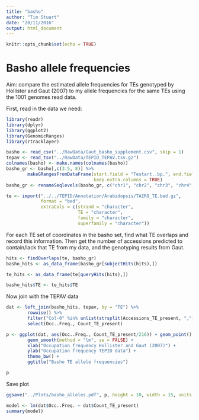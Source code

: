 ```yaml
---
title: "basho"
author: "Tim Stuart"
date: "20/11/2016"
output: html_document
---
```


```r
knitr::opts_chunk$set(echo = TRUE)
```

# Basho allele frequencies

Aim: compare the estimated allele frequencies for TEs genotyped by Hollister and Gaut (2007) to my allele frequencies for the same TEs using the 1001 genomes read data.

First, read in the data we need:

```r
library(readr)
library(dplyr)
library(ggplot2)
library(GenomicRanges)
library(rtracklayer)
```


```r
basho <- read_csv("../RawData/Gaut_basho_supplement.csv", skip = 1)
tepav <- read_tsv("../RawData/TEPID_TEPAV.tsv.gz")
colnames(basho) <- make.names(colnames(basho))
basho_gr <- basho[,c(3:5, 8)] %>%
        makeGRangesFromDataFrame(start.field = "Testart..bp.", end.field = "Teend..bp.",
                                 keep.extra.columns = TRUE)
basho_gr <- renameSeqlevels(basho_gr, c("chr1", "chr2", "chr3", "chr4", "chr5"))

te <- import("../../TEPID/Annotation/Arabidopsis/TAIR9_TE.bed.gz",
             format = "bed",
             extraCols = c(strand = "character",
                           TE = "character",
                           family = "character",
                           superfamily = "character"))
```

For each TE set of coordinates in the basho set, find what TE overlaps and record this information. Then get the number of accessions predicted to contain/lack that TE from my data, and the genotyping results from Gaut.

```r
hits <- findOverlaps(te, basho_gr)
basho_hits <- as_data_frame(basho_gr[subjectHits(hits),])
```

```r
te_hits <- as_data_frame(te[queryHits(hits),])
```

```r
basho_hits$TE <- te_hits$TE
```

Now join with the TEPAV data

```r
dat <- left_join(basho_hits, tepav, by = "TE") %>%
        rowwise() %>%
        filter("Col-0" %in% unlist(strsplit(Accessions_TE_present, ","))) %>%
        select(Occ..Freq., Count_TE_present)

p <- ggplot(dat, aes(Occ..Freq., Count_TE_present/216)) + geom_point() +
        geom_smooth(method = "lm", se = FALSE) +
        xlab("Occupation frequency Hollister and Gaut (2007)") +
        ylab("Occupation frequency TEPID data") +
        theme_bw() +
        ggtitle("Basho TE allele frequencies")

p
```

Save plot

```r
ggsave("../Plots/basho_alleles.pdf", p, height = 10, width = 15, units = "cm", useDingbats = FALSE)
```



```r
model <- lm(dat$Occ..Freq. ~ dat$Count_TE_present)
summary(model)
```